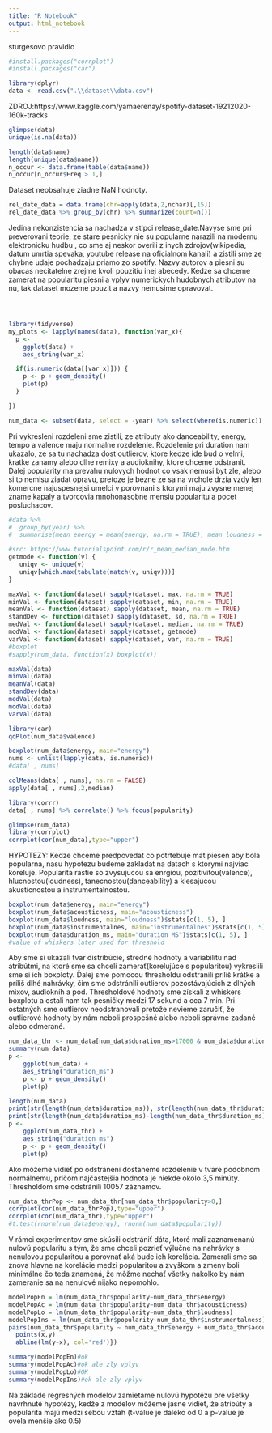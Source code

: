 ---
title: "R Notebook"
output: html_notebook
---
sturgesovo pravidlo
```{r}
#install.packages("corrplot")
#install.packages("car")
```

```{r}
library(dplyr)
data <- read.csv(".\\dataset\\data.csv")
```
ZDROJ:https://www.kaggle.com/yamaerenay/spotify-dataset-19212020-160k-tracks
```{r}
glimpse(data)
unique(is.na(data))
```


```{r}
length(data$name)
length(unique(data$name))
n_occur <- data.frame(table(data$name))
n_occur[n_occur$Freq > 1,]
```
Dataset neobsahuje ziadne NaN hodnoty.
```{r}
rel_date_data = data.frame(chr=apply(data,2,nchar)[,15])
rel_date_data %>% group_by(chr) %>% summarize(count=n())
```
Jedina nekonzistencia sa nachadza v stlpci release_date.Navyse sme pri preverovani teorie, ze stare pesnicky nie su popularne narazili na modernu elektronicku hudbu , co sme aj neskor overili z inych zdrojov(wikipedia, datum umrtia spevaka, youtube release na oficialnom kanali) a zistili sme ze chybne udaje pochadzaju priamo zo spotify. 
Nazvy autorov a piesni su obacas necitatelne zrejme kvoli pouzitiu inej abecedy. Kedze sa chceme zamerat na popularitu piesni a vplyv numerickych hudobnych atributov na nu, tak dataset mozeme pouzit a nazvy nemusime opravovat. 
```{r}
```
```{r}

```


```{r}
```

```{r}
library(tidyverse)
my_plots <- lapply(names(data), function(var_x){
  p <- 
    ggplot(data) +
    aes_string(var_x)

  if(is.numeric(data[[var_x]])) {
    p <- p + geom_density()
    plot(p)
  } 

})

num_data <- subset(data, select = -year) %>% select(where(is.numeric))
```
Pri vykresleni rozdeleni sme zistili, ze atributy ako danceability, energy, tempo a valence maju normalne rozdelenie. 
Rozdelenie pri duration nam ukazalo, ze sa tu nachadza dost outlierov, ktore kedze ide bud o velmi, kratke zanamy alebo dlhe remixy a audioknihy, ktore chceme odstranit. 
Dalej popularity  ma prevahu nulovych hodnot co vsak nemusi byt zle, alebo si to nemisu ziadat opravu, pretoze je bezne ze sa na vrchole drzia vzdy len komercne najuspesnejsi umelci v porovnani s ktorymi maju zvysne menej zname kapaly a tvorcovia mnohonasobne mensiu popularitu a pocet posluchacov.
```{r}
#data %>%
#  group_by(year) %>%
#  summarise(mean_energy = mean(energy, na.rm = TRUE), mean_loudness = mean(loudness, na.rm = TRUE), mean_popularity = mean(popularity, na.rm = TRUE))

#src: https://www.tutorialspoint.com/r/r_mean_median_mode.htm
getmode <- function(v) {
   uniqv <- unique(v)
   uniqv[which.max(tabulate(match(v, uniqv)))]
}

maxVal <- function(dataset) sapply(dataset, max, na.rm = TRUE)
minVal <- function(dataset) sapply(dataset, min, na.rm = TRUE)
meanVal <- function(dataset) sapply(dataset, mean, na.rm = TRUE)
standDev <- function(dataset) sapply(dataset, sd, na.rm = TRUE)
medVal <- function(dataset) sapply(dataset, median, na.rm = TRUE)
modVal <- function(dataset) sapply(dataset, getmode)
varVal <- function(dataset) sapply(dataset, var, na.rm = TRUE)
#boxplot
#sapply(num_data, function(x) boxplot(x))

maxVal(data)
minVal(data)
meanVal(data)
standDev(data)
medVal(data)
modVal(data)
varVal(data)

library(car)
qqPlot(num_data$valence)

boxplot(num_data$energy, main="energy")
nums <- unlist(lapply(data, is.numeric))  
#data[ , nums]

colMeans(data[ , nums], na.rm = FALSE)
apply(data[ , nums],2,median)
```

```{r}
library(corrr)
data[ , nums] %>% correlate() %>% focus(popularity)
```
```{r}
glimpse(num_data)
library(corrplot)
corrplot(cor(num_data),type="upper")
```
HYPOTEZY:
Kedze chceme predpovedat co potrtebuje mat piesen aby bola popularna, nasu hypotezu budeme zakladat na datach s ktorymi najviac koreluje. Popularita rastie so zvysujucou sa enrgiou, pozitivitou(valence), hlucnostou(loudness), tanecnostou(danceability) a klesajucou akusticnostou a instrumentalnostou.
```{r}
boxplot(num_data$energy, main="energy")
boxplot(num_data$acousticness, main="acousticness")
boxplot(num_data$loudness, main="loudness")$stats[c(1, 5), ]
boxplot(num_data$instrumentalnes, main="instrumentalnes")$stats[c(1, 5), ]
boxplot(num_data$duration_ms, main="duration MS")$stats[c(1, 5), ]
#value of whiskers later used for threshold

```
Aby sme si ukázali tvar distribúcie, stredné hodnoty a variabilitu nad atribútmi, na ktoré sme sa chceli zamerať(korelujúce s popularitou) vykreslili sme si ich boxploty. Ďalej sme pomocou thresholdu odstránili príliš krátke a príliš dlhé nahrávky, čím sme odstránili outlierov pozostávajúcich z dlhých mixov, audiokníh a pod. Thresholdové hodnoty sme získali z whiskers boxplotu a ostali nam tak pesničky medzi 17 sekund a cca 7 min. Pri ostatných sme outlierov neodstranovali pretože nevieme zaručiť, že outlierové hodnoty by nám neboli prospešné alebo neboli správne zadané alebo odmerané.
```{r}
num_data_thr <- num_data[num_data$duration_ms>17000 & num_data$duration_ms<415093,]
summary(num_data)
p <- 
    ggplot(num_data) +
    aes_string("duration_ms")
    p <- p + geom_density()
    plot(p)
```

```{r}
length(num_data)
print(str(length(num_data$duration_ms)), str(length(num_data_thr$duration_ms)))
print(str(length(num_data$duration_ms)-length(num_data_thr$duration_ms)))
p <- 
    ggplot(num_data_thr) +
    aes_string("duration_ms")
    p <- p + geom_density()
    plot(p)
```
Ako môžeme vidieť po odstránení dostaneme rozdelenie v tvare podobnom normálnemu, pričom najčastejšia hodnota je niekde okolo 3,5 minúty. Thresholdom sme odstránili 10057 záznamov.

```{r}
num_data_thrPop <- num_data_thr[num_data_thr$popularity>0,]
corrplot(cor(num_data_thrPop),type="upper")
corrplot(cor(num_data_thr),type="upper")
#t.test(rnorm(num_data$energy), rnorm(num_data$popularity))
```
V rámci experimentov sme skúsili odstrániť dáta, ktoré mali zaznamenanú nulovú popularitu s tým, že sme chceli pozrieť výlučne na nahrávky s nenulovou popularitou a porovnať aká bude ich korelácia. Zamerali sme sa znova hlavne na korelácie medzi popularitou a zvyškom a zmeny boli minimálne čo teda znamená, že môžme nechať všetky nakolko by nám zameranie sa na nenulové nijako nepomohlo.

```{r}
modelPopEn = lm(num_data_thr$popularity~num_data_thr$energy)
modelPopAc = lm(num_data_thr$popularity~num_data_thr$acousticness)
modelPopLo = lm(num_data_thr$popularity~num_data_thr$loudness)
modelPopIns = lm(num_data_thr$popularity~num_data_thr$instrumentalness)
pairs(num_data_thr$popularity ~ num_data_thr$energy + num_data_thr$acousticness + num_data_thr$loudness + num_data_thr$instrumentalness, panel=function(x,y){
  points(x,y)
  abline(lm(y~x), col='red')})
```


```{r}
summary(modelPopEn)#ok
summary(modelPopAc)#ok ale zly vplyv
summary(modelPopLo)#OK
summary(modelPopIns)#ok ale zly vplyv
```
Na základe regresných modelov zamietame nulovú hypotézu pre všetky navrhnuté hypotézy, kedže z modelov môžeme jasne vidieť, že atribúty a popularita majú medzi sebou vztah (t-value je daleko od 0 a p-value je ovela menšie ako 0.5)

